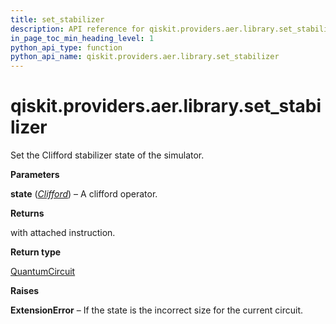 ```yaml
---
title: set_stabilizer
description: API reference for qiskit.providers.aer.library.set_stabilizer
in_page_toc_min_heading_level: 1
python_api_type: function
python_api_name: qiskit.providers.aer.library.set_stabilizer
---
```


# qiskit.providers.aer.library.set\_stabilizer

<Function id="qiskit.providers.aer.library.set_stabilizer" github="https://github.com/qiskit/qiskit-aer/tree/stable/0.10/qiskit/providers/aer/library/set_instructions/set_stabilizer.py" signature="set_stabilizer(self, state)">
  Set the Clifford stabilizer state of the simulator.

  **Parameters**

  **state** ([*Clifford*](qiskit.quantum_info.Clifford "qiskit.quantum_info.Clifford")) – A clifford operator.

  **Returns**

  with attached instruction.

  **Return type**

  [QuantumCircuit](qiskit.circuit.QuantumCircuit "qiskit.circuit.QuantumCircuit")

  **Raises**

  **ExtensionError** – If the state is the incorrect size for the current circuit.
</Function>

